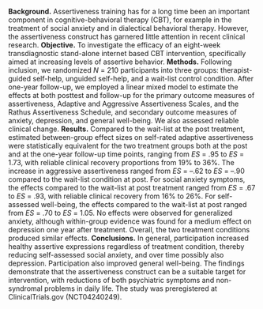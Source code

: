 **Background.** Assertiveness training has for a long time been an important component in cognitive-behavioral therapy (CBT), for example in the treatment of social anxiety and in dialectical behavioral therapy. However, the assertiveness construct has garnered little attention in recent clinical research. \quad{}**Objective.** To investigate the efficacy of an eight-week transdiagnostic stand-alone internet based CBT intervention, specifically aimed at increasing levels of assertive behavior. \quad{}**Methods.** Following inclusion, we randomized $N$ = 210 participants into three groups: therapist-guided self-help, unguided self-help, and a wait-list control condition. After one-year follow-up, we employed a linear mixed model to estimate the effects at both posttest and follow-up for the primary outcome measures of assertiveness, Adaptive and Aggressive Assertiveness Scales, and the Rathus Assertiveness Schedule, and secondary outcome measures of anxiety, depression, and general well-being. We also assessed reliable clinical change. \quad{}**Results.** Compared to the wait-list at the post treatment, estimated between-group effect sizes on self-rated adaptive assertiveness were statistically equivalent for the two treatment groups both at the post and at the one-year follow-up time points, ranging from $ES$ = .95 to $ES$ = 1.73, with reliable clinical recovery proportions from 19% to 36%. The increase in aggressive assertiveness ranged from $ES$ = --.62 to $ES$ = --.90 compared to the wait-list condition at post. For social anxiety symptoms, the effects compared to the wait-list at post treatment ranged from $ES$ = .67 to $ES$ = .93, with reliable clinical recovery from 16% to 26%. For self-assessed well-being, the effects compared to the wait-list at post ranged from $ES$ = .70 to $ES$ = 1.05. No effects were observed for generalized anxiety, although within-group evidence was found for a medium effect on depression one year after treatment. Overall, the two treatment conditions produced similar effects. \quad{}**Conclusions.** In general, participation increased healthy assertive expressions regardless of treatment condition, thereby reducing self-assessed social anxiety, and over time possibly also depression. Participation also improved general well-being. The findings demonstrate that the assertiveness construct can be a suitable target for intervention, with reductions of both psychiatric symptoms and non-syndromal problems in daily life. The study was preregistered at ClinicalTrials.gov (NCT04240249).
